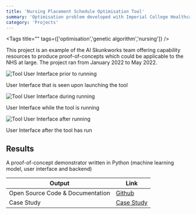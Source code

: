 ```yaml
---
title: 'Nursing Placement Schedule Optimisation Tool'
summary: 'Optimisation problem developed with Imperial College Healthcare Trust to produce optimised schedules for student nurses going on placement within the trust.'
category: 'Projects'
---
```


<Tags title="" tags={['optimisation','genetic algorithm','nursing']} />

This project is an example of the AI Skunkworks team offering capability resources to produce proof-of-concepts which could be applicable to the NHS at large. The project ran from January 2022 to May 2022.

![Tool User Interface prior to running](images/nursing-placement-optimisation/ui-before-running.png)

User Interface that is seen upon launching the tool

![Tool User Interface during running](images/nursing-placement-optimisation/ui-during-running.png)

User Interface while the tool is running

![Tool User Interface after running](images/nursing-placement-optimisation/ui-after-running.png)

User Interface after the tool has run

## Results

A proof-of-concept demonstrator written in Python (machine learning model, user interface and backend)

Output|Link
---|---
Open Source Code & Documentation|[Github](https://github.com/nhsx/skunkworks-nursing-placement-schedule-optimisation)
Case Study|[Case Study](https://transform.england.nhs.uk/ai-lab/explore-all-resources/develop-ai/using-ai-to-find-optimal-placement-schedules-for-nursing-students/)
